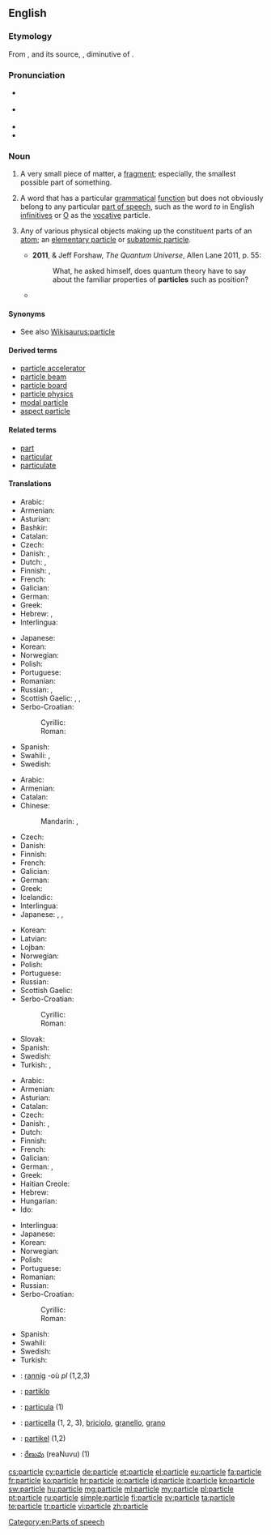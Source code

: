 ==English==
{{wikipedia}}

===Etymology===
From {{etyl|frm|en}} {{term|particule|lang=frm}}, and its source, {{etyl|la|en}} {{term|particula||small part, particle|lang=la}}, diminutive of {{term|pars||part, piece}}.

===Pronunciation===
* {{a|UK}} {{IPA|/ˈpɑːtɪk(ə)l/}}
* {{a|US}} {{IPA|/ˈpɑːɹdəkəl/}}
* {{audio|en-us-particle.ogg|Audio (US)}}
* {{rhymes|ɑː(r)tɪkəl}}

===Noun===
{{en-noun}}

# A very small piece of matter, a [[fragment]]; especially, the smallest possible part of something. {{defdate|from 14th c.}}
# {{linguistics}} A word that has a particular [[grammatical]] [[function]] but does not obviously belong to any particular [[part of speech]], such as the word ''to'' in English [[infinitive]]s or [[O]] as the [[vocative]] particle. {{defdate|from 16th c.}}
# {{physics}} Any of various physical objects making up the constituent parts of an [[atom]]; an [[elementary particle]] or [[subatomic particle]]. {{defdate|from 19th c.}}
#* '''2011''', {{w|Brian Cox (physicist)|Brian Cox}} & Jeff Forshaw, ''The Quantum Universe'', Allen Lane 2011, p. 55:
#*: What, he asked himself, does quantum theory have to say about the familiar properties of '''particles''' such as position?
#*{{quote-magazine|year=2012|month=March-April
|author={{w|Jeremy Bernstein}}
|title=A Palette of Particles
|volume=100|issue=2|page=146
|magazine={{w|American Scientist}}
|url=http://www.americanscientist.org/issues/feature/2012/2/a-palette-of-particles
|passage=The physics of elementary '''particles''' in the 20th century was distinguished by the observation of '''particles''' whose existence had been predicted by theorists sometimes decades earlier.}}

====Synonyms====
* See also [[Wikisaurus:particle]]

====Derived terms====
* [[particle accelerator]]
* [[particle beam]]
* [[particle board]]
* [[particle physics]]
* [[modal particle]]
* [[aspect particle]]

====Related terms====
* [[part]]
* [[particular]]
* [[particulate]]

====Translations====
{{trans-top|body with very small size}}
* Arabic: {{t+|ar|جسيم|tr=Jusaim}}
* Armenian: {{t-|hy|մասնիկ|tr=masnik}}
* Asturian: {{t-|ast|partícula|f}}
* Bashkir: {{tø|ba|киҫәксә|tr=kiθäksä|sc=Cyrl}}
* Catalan: {{t+|ca|partícula|f}}
* Czech: {{t+|cs|částice|f}}
* Danish: {{t+|da|partikel|c}}, {{t+|da|lille}} {{t+|da|del|c}}
* Dutch: {{t+|nl|deeltje|n}}, {{t+|nl|partikel|n}}
* Finnish: {{t+|fi|hiukkanen}}, {{t+|fi|partikkeli}}
* French: {{t+|fr|particule|f}}
* Galician: {{t+|gl|partícula|f}}
* German: {{t+|de|Partikel|n}}
* Greek: {{t+|el|μόριο|n|tr=mório}}
* Hebrew: {{t-|he|חלקיק|m|tr=chelkik}}, {{t-|he|גרגיר|m|tr=gargir}}
* Interlingua: {{t-|ia|particula}}
{{trans-mid}}
* Japanese: {{t-|ja|粒子|tr=ryūshi|sc=Jpan}}
* Korean: {{t-|ko|입자|tr=ipja|sc=Kore}}
* Norwegian: {{t+|no|partikkel|m}}
* Polish: {{t+|pl|cząstka|f}}
* Portuguese: {{t+|pt|partícula|f}}
* Romanian: {{t-|ro|particulă|f}}
* Russian: {{t+|ru|частица|f|tr=častíca}}, {{t+|ru|крупица|f|tr=krupíca}}
* Scottish Gaelic: {{t-|gd|bìdeag|f}}, {{t-|gd|criomag|f}}, {{t-|gd|mìr|m}}
* Serbo-Croatian:
*: Cyrillic: {{t-|sh|честица|f|alt=чѐстица}}
*: Roman: {{t-|sh|čestica|f|alt=čèstica}}
* Spanish: {{t+|es|partícula|f}}
* Swahili: {{t+|sw|chembechembe}}, {{t+|sw|punje}}
* Swedish: {{t+|sv|partikel|c}}
{{trans-bottom}}

{{trans-top|word that does not belong to any particular part of speech}}
* Arabic: {{t-|ar|أداة|f|tr=ʼadāa}}
* Armenian: {{t-|hy|եղանակավորող բառ|tr=eġanakavoroġ baṙ}}
* Catalan: {{t+|ca|partícula|f}}
* Chinese:
*: Mandarin: {{t-|cmn|助詞|sc=Hani}}, {{t|cmn|助词|tr=zhùcí|sc=Hani}}
* Czech: {{t+|cs|částice|f}}
* Danish: {{t+|da|partikel|c}}
* Finnish: {{t+|fi|partikkeli}}
* French: {{t+|fr|particule|f}}
* Galician: {{t+|gl|partícula|f}}
* German: {{t+|de|Partikel|f}}
* Greek: {{t+|el|μόριο|n|tr=mório}}
* Icelandic: {{t+|is|smáorð|n}}
* Interlingua: {{t-|ia|particula}}
* Japanese: {{t+|ja|助詞|tr=じょし, joshi}}, {{t+|ja|助辞|tr=じょじ, joji}}, {{t+|ja|てにをは|tr=teniowa|sc=Jpan}}<!-- は is pronounced "ha", not "wa" here -->
{{trans-mid}}
* Korean: {{t+|ko|조사|tr=josa|sc=Kore}}
* Latvian: {{t+|lv|partikula|f}}
* Lojban: {{t-|jbo|cmavo}}
* Norwegian: {{t+|no|partikkel|m}}
* Polish: {{t+|pl|partykuła|f}}
* Portuguese: {{t+|pt|partícula|f}}
* Russian: {{t+|ru|частица|f|tr=častíca}}
* Scottish Gaelic: {{t-|gd|mion-fhacal|m}}
* Serbo-Croatian:
*: Cyrillic: {{t-|sh|честица|f|alt=чѐстица}}
*: Roman: {{t-|sh|čestica|f|alt=čèstica}}
* Slovak: {{t-|sk|častica|f}}
* Spanish: {{t+|es|partícula|f}}
* Swedish: {{t+|sv|partikel|c}}
* Turkish: {{t+|tr|edat}}, {{t+|tr|ilgeç}}
{{trans-bottom}}

{{trans-top|elementary particle or subatomic particle}}
* Arabic: {{t+|ar|جسيم|tr=Jusaim}}
* Armenian: {{t-|hy|մասնիկ|tr=masnik}}
* Asturian: {{t-|ast|partícula|f}}
* Catalan: {{t+|ca|partícula|f}}
* Czech: {{t+|cs|částice|f}}
* Danish: {{t+|da|partikel|c}}, {{t-|da|elementarpartikel|c}}
* Dutch: {{t+|nl|deeltje|n}}
* Finnish: {{t+|fi|hiukkanen}}
* French: {{t+|fr|particule|f}}
* Galician: {{t+|gl|partícula|f}}
* German: {{t+|de|Partikel|n}}, {{t+|de|Teilchen|n}}
* Greek: {{t+|el|σωματίδιο|n|tr=somatídio}}
* Haitian Creole: {{tø|ht|patikil}}
* Hebrew: {{t-|he|חלקיק|m|tr=chelkik}}
* Hungarian: {{t+|hu|részecske}}
* Ido: {{t+|io|partikulo}}
{{trans-mid}}
* Interlingua: {{t-|ia|particula}}
* Japanese: {{t-|ja|素粒子|tr=soryūshi|sc=Jpan}}
* Korean: {{t+|ko|소립자|tr=soripja|sc=Kore}}
* Norwegian: {{t+|no|partikkel|m}}
* Polish: {{t+|pl|cząstka|f}}
* Portuguese: {{t+|pt|partícula|f}}
* Romanian: {{t-|ro|particulă|f}}
* Russian: {{t+|ru|частица|f|tr=častíca}}
* Serbo-Croatian:
*: Cyrillic: {{t-|sh|честица|f|alt=чѐстица}}
*: Roman: {{t-|sh|čestica|f|alt=čèstica}}
* Spanish: {{t+|es|partícula|f}}
* Swahili: {{t+|sw|chembechembe}}
* Swedish: {{t+|sv|partikel|c}}
* Turkish: {{t+|tr|parçacık}}
{{trans-bottom}}

{{checktrans-top}}
* {{ttbc|br}}: [[rannig]] {{f}} -où ''pl'' (1,2,3)
* {{ttbc|eo}}: [[partiklo]]
* {{ttbc|ia}}: [[particula]] (1)
{{trans-mid}}
* {{ttbc|it}}: [[particella]] {{f}} (1, 2, 3), [[briciolo]], [[granello]], [[grano]]
* {{ttbc|sv}}: [[partikel]] {{c}} (1,2)
* {{ttbc|te}}: [[రేణువు]] (reaNuvu) (1)
{{trans-bottom}}

[[Category:en:Parts of speech]]

[[cs:particle]]
[[cy:particle]]
[[de:particle]]
[[et:particle]]
[[el:particle]]
[[eu:particle]]
[[fa:particle]]
[[fr:particle]]
[[ko:particle]]
[[hr:particle]]
[[io:particle]]
[[id:particle]]
[[it:particle]]
[[kn:particle]]
[[sw:particle]]
[[hu:particle]]
[[mg:particle]]
[[ml:particle]]
[[my:particle]]
[[pl:particle]]
[[pt:particle]]
[[ru:particle]]
[[simple:particle]]
[[fi:particle]]
[[sv:particle]]
[[ta:particle]]
[[te:particle]]
[[tr:particle]]
[[vi:particle]]
[[zh:particle]]